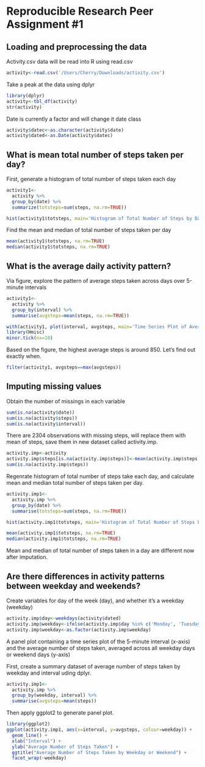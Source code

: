 Reproducible Research Peer Assignment #1
========================================

## Loading and preprocessing the data
Activity.csv data will be read into R using read.csv
```r
activity<-read.csv('/Users/Cherry/Downloads/activity.csv')
```

Take a peak at the data using dplyr
```r
library(dplyr)
activity<-tbl_df(activity)
str(activity)
```

Date is currently a factor and will change it date class
```r
activity$datec<-as.character(activity$date)
activity$dated<-as.Date(activity$datec)
```

## What is mean total number of steps taken per day?
First, generate a histogram of total number of steps taken each day
```r
activity1<-
  activity %>%
  group_by(date) %>%
  summarize(totsteps=sum(steps, na.rm=TRUE))

hist(activity1$totsteps, main='Histogram of Total Number of Steps by Day', xlab='Total Number of Steps', ylab='Frequency', col='blue', breaks=10)
```

Find the mean and median of total number of steps taken per day
```r
mean(activity1$totsteps, na.rm=TRUE)
median(activity1$totsteps, na.rm=TRUE)
```

## What is the average daily activity pattern?
Via figure, explore the pattern of average steps taken across days over 5-minute intervals
```r
activity1<-
  activity %>%
  group_by(interval) %>%
  summarise(avgsteps=mean(steps, na.rm=TRUE))

with(activity1, plot(interval, avgsteps, main='Time Series Plot of Average Daily Activity', xlab='5-minute interval', ylab='Average Steps Across Days', type='l'))
library(Hmisc)
minor.tick(nx=10)
```

Based on the figure, the highest average steps is around 850. Let's find out exactly when.
```r
filter(activity1, avgsteps==max(avgsteps))
```

## Imputing missing values
Obtain the number of missings in each variable
```r
sum(is.na(activity$date))
sum(is.na(activity$steps))
sum(is.na(activity$interval))
```

There are 2304 observations with missing steps, will replace them with mean of steps, save them in new dataset called activity.imp.
```r
activity.imp<-activity
activity.imp$steps[is.na(activity.imp$steps)]<-mean(activity.imp$steps, na.rm=TRUE)
sum(is.na(activity.imp$steps))
```

Regenrate histogram of total number of steps take each day, and calculate mean and median total number of steps taken per day.
```r
activity.imp1<-
  activity.imp %>%
  group_by(date) %>%
  summarise(totsteps=sum(steps, na.rm=TRUE)) 

hist(activity.imp1$totsteps, main='Histogram of Total Number of Steps by Day w/o Missing', xlab='Total Number of Steps', ylab='Frequency', col='blue', breaks=10)

mean(activity.imp1$totsteps, na.rm=TRUE)
median(activity.imp1$totsteps, na.rm=TRUE)
```
Mean and median of total number of steps taken in a day are different now after imputation.

## Are there differences in activity patterns between weekday and weekends?
Create variables for day of the week (day), and whether it's a weekday (weekday)
```r
activity.imp$day<-weekdays(activity$dated)
activity.imp$weekday<-ifelse(activity.imp$day %in% c('Monday', 'Tuesday', 'Wednesday', 'Thursday', 'Friday'), 'Weekday', 'Weekend')
activity.imp$weekday<-as.factor(activity.imp$weekday)
```

A panel plot containing a time series plot of the 5-minute interval (x-axis) and the average number of steps taken, averaged across all weekday days or weekend days (y-axis)

First, create a summary dataset of average number of steps taken by weekday and interval uding dplyr.
```r
activity.imp1<-
  activity.imp %>%
  group_by(weekday, interval) %>%
  summarise(avgsteps=mean(steps))
```

Then apply ggplot2 to generate panel plot.
```r
library(ggplot2)
ggplot(activity.imp1, aes(x=interval, y=avgsteps, colour=weekday)) + 
  geom_line() +
  xlab("Interval") +
  ylab("Average Number of Steps Taken") +
  ggtitle("Average Number of Steps Taken by Weekday or Weekend") +
  facet_wrap(~weekday)
```


